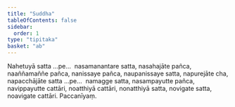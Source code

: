 ```yaml
---
title: "Suddha"
tableOfContents: false
sidebar:
  order: 1
type: "tipitaka"
basket: "ab"
---
```



<DynamicBreadcrumb />

<Division number="173">

<Paragraph number="944">
Nahetuyā satta …pe…  nasamanantare satta, nasahajāte pañca, naaññamaññe pañca, nanissaye pañca, naupanissaye satta, napurejāte cha, napacchājāte satta …pe…  namagge satta, nasampayutte pañca, navippayutte cattāri, noatthiyā cattāri, nonatthiyā satta, novigate satta, noavigate cattāri.

</Paragraph>
</Division>

<Paragraph number="945" type="center">
Paccanīyaṃ.
</Paragraph>
